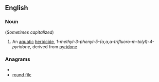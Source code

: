 ==English==

===Noun===
{{en-noun|-}} (''Sometimes capitalized'')

# An [[aquatic]] [[herbicide]], ''1-methyl-3-phenyl-5-(α,α,α-trifluoro-m-tolyl)-4-pyridone'', derived from [[pyridone]]

===Anagrams===
* {{alphagram|defilnoru}}
* [[round file#English|round file]]
